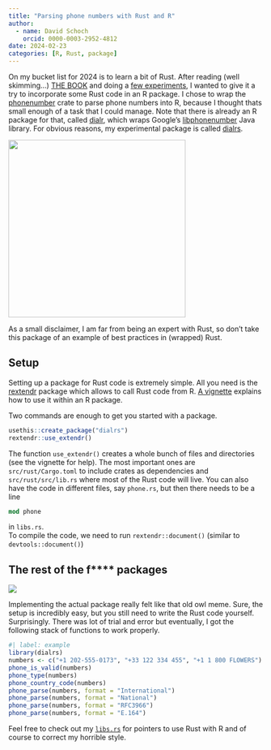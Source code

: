 ```yaml
---
title: "Parsing phone numbers with Rust and R"
author:
  - name: David Schoch
    orcid: 0000-0003-2952-4812
date: 2024-02-23
categories: [R, Rust, package]
---
```


On my bucket list for 2024 is to learn a bit of Rust. After reading (well skimming...) [THE BOOK](https://doc.rust-lang.org/book/) and doing a [few experiments](https://github.com/schochastics/rust_playground), I wanted to give it a try to incorporate some Rust code in an R package. I chose to wrap the [phonenumber](https://crates.io/crates/phonenumber) crate to parse phone numbers into R, because I thought thats small enough of a task that I could manage. Note that there is already an R package for that, called [dialr](https://github.com/socialresearchcentre/dialr), which wraps Google's [libphonenumber](https://github.com/google/libphonenumber) Java library. For obvious reasons, my experimental package is called [dialrs](https://github.com/schochastics/dialrs). 

![](dialrs.png){width=350px fig-align="center"}

As a small disclaimer, I am far from being an expert with Rust, so don't take this package of an example of best practices in (wrapped) Rust.

## Setup

Setting up a package for Rust code is extremely simple. All you need is the [rextendr](https://github.com/extendr/rextendr) package which allows to call Rust code from R. [A vignette](https://extendr.github.io/rextendr/articles/package.html) explains how to use it within an R package. 

Two commands are enough to get you started with a package.
```r
usethis::create_package("dialrs")
rextendr::use_extendr()
```
The function `use_extendr()` creates a whole bunch of files and directories (see the vignette for help). The most important ones are `src/rust/Cargo.toml` to include crates as dependencies and `src/rust/src/lib.rs` where most of the Rust code will live. You can also have the code in different files, say `phone.rs`, but then there needs to be a line

```rust
mod phone
```

in `libs.rs`.  
To compile the code, we need to run `rextendr::document()` (similar to `devtools::document()`)

## The rest of the f**** packages

![](owl.jpg){fig-align="center"}

Implementing the actual package really felt like that old owl meme. Sure, the setup is incredibly easy, but you still need to write the Rust code yourself. Surprisingly. There was lot of trial and error but eventually, I got the following stack of functions to work properly.

```r
#| label: example
library(dialrs)
numbers <- c("+1 202-555-0173", "+33 122 334 455", "+1 1 800 FLOWERS")
phone_is_valid(numbers)
phone_type(numbers)
phone_country_code(numbers)
phone_parse(numbers, format = "International")
phone_parse(numbers, format = "National")
phone_parse(numbers, format = "RFC3966")
phone_parse(numbers, format = "E.164")
```

Feel free to check out my [`libs.rs`](https://github.com/schochastics/dialrs/blob/main/src/rust/src/lib.rs) for pointers to use Rust with R and of course to correct my horrible style.